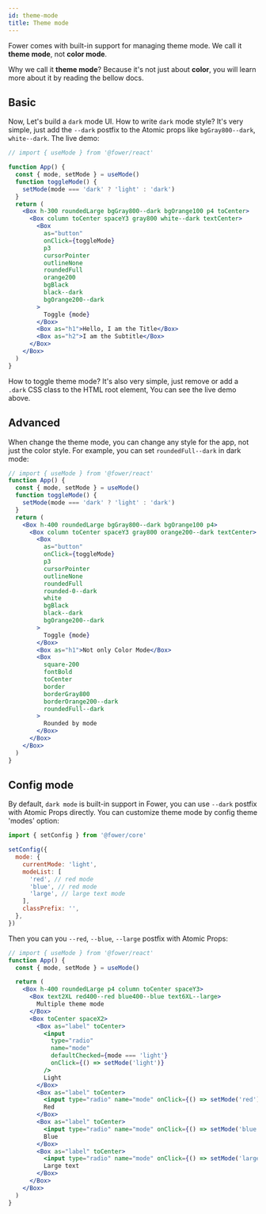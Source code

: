 ```yaml
---
id: theme-mode
title: Theme mode
---
```



Fower comes with built-in support for managing theme mode. We call it **theme mode**, not **color mode**.

Why we call it **theme mode**? Because it's not just about **color**, you will learn more about it by reading the bellow docs.

## Basic

Now, Let's build a `dark` mode UI. How to write `dark` mode style? It's very simple, just add the `--dark` postfix to the Atomic props like `bgGray800--dark`, `white--dark`. The live demo:

```jsx live
// import { useMode } from '@fower/react'

function App() {
  const { mode, setMode } = useMode()
  function toggleMode() {
    setMode(mode === 'dark' ? 'light' : 'dark')
  }
  return (
    <Box h-300 roundedLarge bgGray800--dark bgOrange100 p4 toCenter>
      <Box column toCenter spaceY3 gray800 white--dark textCenter>
        <Box
          as="button"
          onClick={toggleMode}
          p3
          cursorPointer
          outlineNone
          roundedFull
          orange200
          bgBlack
          black--dark
          bgOrange200--dark
        >
          Toggle {mode}
        </Box>
        <Box as="h1">Hello, I am the Title</Box>
        <Box as="h2">I am the Subtitle</Box>
      </Box>
    </Box>
  )
}
```

How to toggle theme mode? It's also very simple, just remove or add a `.dark` CSS class to the HTML root element, You can see the live demo above.

## Advanced

When change the theme mode, you can change any style for the app, not just the color style. For example, you can set `roundedFull--dark` in dark mode:

```jsx live
// import { useMode } from '@fower/react'
function App() {
  const { mode, setMode } = useMode()
  function toggleMode() {
    setMode(mode === 'dark' ? 'light' : 'dark')
  }
  return (
    <Box h-400 roundedLarge bgGray800--dark bgOrange100 p4>
      <Box column toCenter spaceY3 gray800 orange200--dark textCenter>
        <Box
          as="button"
          onClick={toggleMode}
          p3
          cursorPointer
          outlineNone
          roundedFull
          rounded-0--dark
          white
          bgBlack
          black--dark
          bgOrange200--dark
        >
          Toggle {mode}
        </Box>
        <Box as="h1">Not only Color Mode</Box>
        <Box
          square-200
          fontBold
          toCenter
          border
          borderGray800
          borderOrange200--dark
          roundedFull--dark
        >
          Rounded by mode
        </Box>
      </Box>
    </Box>
  )
}
```

## Config mode

By default, `dark mode` is built-in support in Fower, you can use `--dark` postfix with Atomic Props directly. You can customize theme mode by config theme 'modes' option:

```jsx
import { setConfig } from '@fower/core'

setConfig({
  mode: {
    currentMode: 'light',
    modeList: [
      'red', // red mode
      'blue', // red mode
      'large', // large text mode
    ],
    classPrefix: '',
  },
})
```

Then you can you `--red`, `--blue`, `--large` postfix with Atomic Props:

<Modes />

```jsx
// import { useMode } from '@fower/react'
function App() {
  const { mode, setMode } = useMode()

  return (
    <Box h-400 roundedLarge p4 column toCenter spaceY3>
      <Box text2XL red400--red blue400--blue text6XL--large>
        Multiple theme mode
      </Box>
      <Box toCenter spaceX2>
        <Box as="label" toCenter>
          <input
            type="radio"
            name="mode"
            defaultChecked={mode === 'light'}
            onClick={() => setMode('light')}
          />
          Light
        </Box>
        <Box as="label" toCenter>
          <input type="radio" name="mode" onClick={() => setMode('red')} />
          Red
        </Box>
        <Box as="label" toCenter>
          <input type="radio" name="mode" onClick={() => setMode('blue')} />
          Blue
        </Box>
        <Box as="label" toCenter>
          <input type="radio" name="mode" onClick={() => setMode('large')} />
          Large text
        </Box>
      </Box>
    </Box>
  )
}
```
